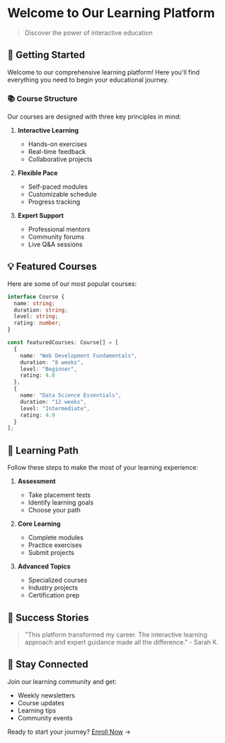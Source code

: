 # Welcome to Our Learning Platform

> Discover the power of interactive education

## 🚀 Getting Started

Welcome to our comprehensive learning platform! Here you'll find everything you need to begin your educational journey.

### 📚 Course Structure

Our courses are designed with three key principles in mind:

1. **Interactive Learning**
   - Hands-on exercises
   - Real-time feedback
   - Collaborative projects

2. **Flexible Pace**
   - Self-paced modules
   - Customizable schedule
   - Progress tracking

3. **Expert Support**
   - Professional mentors
   - Community forums
   - Live Q&A sessions

## 💡 Featured Courses

Here are some of our most popular courses:

```typescript
interface Course {
  name: string;
  duration: string;
  level: string;
  rating: number;
}

const featuredCourses: Course[] = [
  {
    name: "Web Development Fundamentals",
    duration: "8 weeks",
    level: "Beginner",
    rating: 4.8
  },
  {
    name: "Data Science Essentials",
    duration: "12 weeks",
    level: "Intermediate",
    rating: 4.9
  }
];
```

## 🎯 Learning Path

Follow these steps to make the most of your learning experience:

1. **Assessment**
   - Take placement tests
   - Identify learning goals
   - Choose your path

2. **Core Learning**
   - Complete modules
   - Practice exercises
   - Submit projects

3. **Advanced Topics**
   - Specialized courses
   - Industry projects
   - Certification prep

## 🌟 Success Stories

> "This platform transformed my career. The interactive learning approach and expert guidance made all the difference." - Sarah K.

## 📱 Stay Connected

Join our learning community and get:
- Weekly newsletters
- Course updates
- Learning tips
- Community events

Ready to start your journey? [Enroll Now](#) →